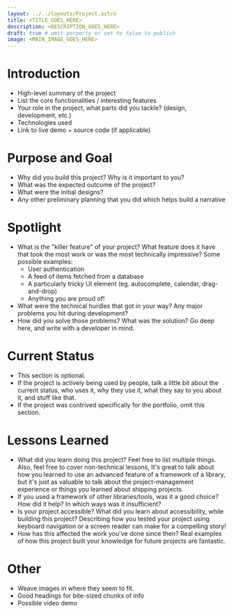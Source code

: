 ```yaml
---
layout: ../../layouts/Project.astro
title: <TITLE_GOES_HERE>
description: <DESCRIPTION_GOES_HERE>
draft: true # omit porperty or set to false to publish
image: <MAIN_IMAGE_GOES_HERE>
---
```


# Introduction

- High-level summary of the project
- List the core functionalities / interesting features
- Your role in the project, what parts did you tackle? (design, development, etc.)
- Technologies used
- Link to live demo + source code (if applicable)

# Purpose and Goal

- Why did you build this project? Why is it important to you?
- What was the expected outcome of the project?
- What were the initial designs?
- Any other preliminary planning that you did which helps build a narrative

# Spotlight

- What is the "killer feature" of your project? What feature does it have that took the most work or was the most technically impressive? Some possible examples:
  - User authentication
  - A feed of items fetched from a database
  - A particularly tricky UI element (eg. autocomplete, calendar, drag-and-drop)
  - Anything you are proud of!
- What were the technical hurdles that got in your way? Any major problems you hit during development?
- How did you solve those problems? What was the solution? Go deep here, and write with a developer in mind.

# Current Status

- This section is optional.
- If the project is actively being used by people, talk a little bit about the current status, who uses it, why they use it, what they say to you about it, and stuff like that.
- If the project was contrived specifically for the portfolio, omit this section.

# Lessons Learned

- What did you learn doing this project? Feel free to list multiple things. Also, feel free to cover non-technical lessons, It's great to talk about how you learned to use an advanced feature of a framework of a library, but it's just as valuable to talk about the project-management experience or things you learned about shipping projects.
- If you used a framework of other libraries/tools, was it a good choice? How did it help? In which ways was it insufficient?
- Is your project accessible? What did you learn about accessibility, while building this project? Describing how you tested your project using keyboard navigation or a screen reader can make for a compelling story!
- How has this affected the work you've done since then? Real examples of how this project built your knowledge for future projects are fantastic.

# Other

- Weave images in where they seem to fit.
- Good headings for bite-sized chunks of info
- Possible video demo

